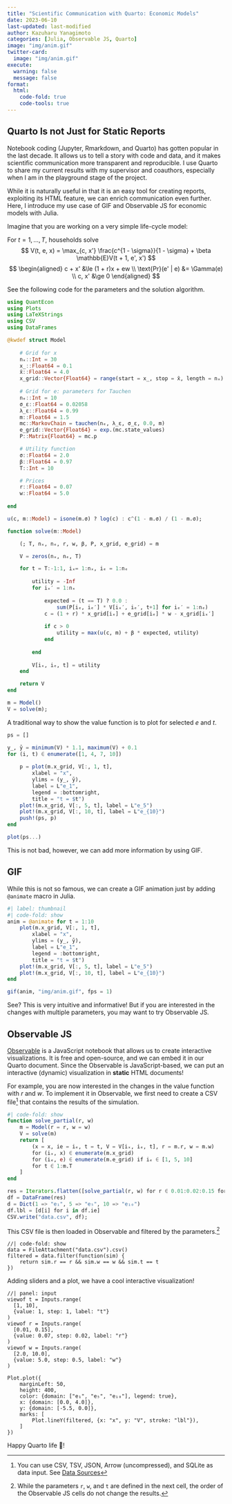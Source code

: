 ```yaml
---
title: "Scientific Communication with Quarto: Economic Models"
date: 2023-06-10
last-updated: last-modified
author: Kazuharu Yanagimoto
categories: [Julia, Observable JS, Quarto]
image: "img/anim.gif"
twitter-card:
  image: "img/anim.gif"
execute: 
  warning: false
  message: false
format:
  html:
    code-fold: true
    code-tools: true
---
```


## Quarto Is not Just for Static Reports

Notebook coding (Jupyter, Rmarkdown, and Quarto) has gotten popular in the last decade.
It allows us to tell a story with code and data, and it makes scientific communication more transparent and reproducible.
I use Quarto to share my current results with my supervisor and coauthors,
especially when I am in the playground stage of the project.

While it is naturally useful in that it is an easy tool for creating reports,
exploiting its HTML feature, we can enrich communication even further.
Here, I introduce my use case of GIF and Observable JS for economic models with Julia.

Imagine that you are working on a very simple life-cycle model:


For $t = 1, \dots, T$, households solve
$$
V(t, e, x) = \max_{c, x'} \frac{c^{1 - \sigma}}{1 - \sigma} + \beta \mathbb{E}V(t + 1, e', x')
$$
$$
\begin{aligned}
c + x' &\le (1 + r)x + ew \\
\text{Pr}(e' | e) &= \Gamma(e) \\
c, x' &\ge 0
\end{aligned}
$$

See the following code for the parameters and the solution algorithm.


```julia
using QuantEcon
using Plots
using LaTeXStrings
using CSV
using DataFrames

@kwdef struct Model
	
	# Grid for x
	nₓ::Int = 30
	x̲::Float64 = 0.1
	x̄::Float64 = 4.0
	x_grid::Vector{Float64} = range(start = x̲, stop = x̄, length = nₓ)
	
	# Grid for e: parameters for Tauchen
	nₑ::Int = 10
	σ_ε::Float64 = 0.02058
	λ_ε::Float64 = 0.99
	m::Float64 = 1.5
	mc::MarkovChain = tauchen(nₑ, λ_ε, σ_ε, 0.0, m)
	e_grid::Vector{Float64} = exp.(mc.state_values)
	P::Matrix{Float64} = mc.p

	# Utility function
	σ::Float64 = 2.0
	β::Float64 = 0.97
	T::Int = 10

	# Prices
	r::Float64 = 0.07
	w::Float64 = 5.0
	
end

u(c, m::Model) = isone(m.σ) ? log(c) : c^(1 - m.σ) / (1 - m.σ);

function solve(m::Model)

	(; T, nₓ, nₑ, r, w, β, P, x_grid, e_grid) = m

	V = zeros(nₓ, nₑ, T)

	for t = T:-1:1, iₓ= 1:nₓ, iₑ = 1:nₑ
		
		utility = -Inf
		for iₓ′ = 1:nₓ
			
			expected = (t == T) ? 0.0 : 
				sum(P[iₑ, iₑ′] * V[iₓ′, iₑ′, t+1] for iₑ′ = 1:nₑ)
			c = (1 + r) * x_grid[iₓ] + e_grid[iₑ] * w - x_grid[iₓ′]
			
			if c > 0
				utility = max(u(c, m) + β * expected, utility)
			end
	
		end
	
		V[iₓ, iₑ, t] = utility
	end

	return V
end

m = Model()
V = solve(m);
```

A traditional way to show the value function is to plot for selected $e$ and $t$.

```julia
ps = []

y̲, ȳ = minimum(V) * 1.1, maximum(V) + 0.1
for (i, t) ∈ enumerate([1, 4, 7, 10])
	
	p = plot(m.x_grid, V[:, 1, t], 
		xlabel = "x",
		ylims = (y̲, ȳ),
		label = L"e_1", 
		legend = :bottomright, 
		title = "t = $t")
	plot!(m.x_grid, V[:, 5, t], label = L"e_5")
	plot!(m.x_grid, V[:, 10, t], label = L"e_{10}")
	push!(ps, p)
end

plot(ps...)
```

This is not bad, however, we can add more information by using GIF.

## GIF

While this is not so famous, we can create a GIF animation just by adding `@animate` macro in Julia.

```julia
#| label: thumbnail
#| code-fold: show
anim = @animate for t = 1:10
	plot(m.x_grid, V[:, 1, t], 
		xlabel = "x",
		ylims = (y̲, ȳ),
		label = L"e_1", 
		legend = :bottomright, 
		title = "t = $t")
	plot!(m.x_grid, V[:, 5, t], label = L"e_5")
	plot!(m.x_grid, V[:, 10, t], label = L"e_{10}")
end

gif(anim, "img/anim.gif", fps = 1)
```

See? This is very intuitive and informative!
But if you are interested in the changes with multiple parameters, you may want to try Observable JS.

## Observable JS

[Observable](https://observablehq.com/) is a JavaScript notebook that allows us to create interactive visualizations. 
It is free and open-source, and we can embed it in our Quarto document.
Since the Observable is JavaScript-based, we can put an interactive (dynamic) visualization in **static** HTML documents!

For example, you are now interested in the changes in the value function with $r$ and $w$.
To implement it in Observable, we first need to create a CSV file^[You can use  CSV, TSV, JSON, Arrow (uncompressed), and SQLite as data input. See [Data Sources](https://quarto.org/docs/computations/ojs.html#data-sources)] that contains the results of the simulation.

```julia
#| code-fold: show
function solve_partial(r, w)
	m = Model(r = r, w = w)
	V = solve(m)
	return [
		(x = x, ie = iₑ, t = t, V = V[iₓ, iₑ, t], r = m.r, w = m.w)
		for (iₓ, x) ∈ enumerate(m.x_grid)
		for (iₑ, e) ∈ enumerate(m.e_grid) if iₑ ∈ [1, 5, 10]
		for t ∈ 1:m.T
	]
end

res = Iterators.flatten([solve_partial(r, w) for r ∈ 0.01:0.02:0.15 for w ∈ 2.0:0.5:10.0])
df = DataFrame(res)
d = Dict(1 => "e₁", 5 => "e₅", 10 => "e₁₀")
df.lbl = [d[i] for i in df.ie]
CSV.write("data.csv", df);
```

This CSV file is then loaded in Observable and filtered by the parameters.^[While the parameters `r`, `w`, and `t` are defined in the next cell, the order of the Observable JS cells do not change the results.]

```ojs
//| code-fold: show
data = FileAttachment("data.csv").csv()
filtered = data.filter(function(sim) {
	return sim.r == r && sim.w == w && sim.t == t
})
```

Adding sliders and a plot, we have a cool interactive visualization!


```ojs
//| panel: input
viewof t = Inputs.range(
  [1, 10], 
  {value: 1, step: 1, label: "t"}
)
viewof r = Inputs.range(
  [0.01, 0.15], 
  {value: 0.07, step: 0.02, label: "r"}
)
viewof w = Inputs.range(
  [2.0, 10.0], 
  {value: 5.0, step: 0.5, label: "w"}
)
```


```ojs
Plot.plot({
	marginLeft: 50,
	height: 400,
	color: {domain: ["e₁", "e₅", "e₁₀"], legend: true},
	x: {domain: [0.0, 4.0]},
	y: {domain: [-5.5, 0.0]},
	marks: [
		Plot.lineY(filtered, {x: "x", y: "V", stroke: "lbl"}),
	]
})
```

Happy Quarto life 🥂!